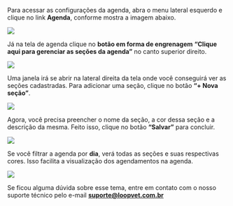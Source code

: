 Para acessar as configurações da agenda, abra o menu lateral esquerdo e clique no link **Agenda**, conforme mostra a imagem abaixo.

<img src="/imagem-1.0-link-agenda-2.webp" />

Já na tela de agenda clique no **botão em forma de engrenagem** **“Clique aqui para gerenciar as seções da agenda”** no canto superior direito.

<img src="/imagem-1.1-tela-agenda-2.webp" />

Uma janela irá se abrir na lateral direita da tela onde você conseguirá ver as seções cadastradas. Para adicionar uma seção, clique no botão **“+ Nova seção”**.

<img src="/imagem-1.2-configurar-agenda.webp" />

Agora, você precisa preencher o nome da seção, a cor dessa seção e a descrição da mesma. Feito isso, clique no botão **“Salvar”** para concluir.

<img src="/imagem-1.3-nova-secao.webp" />

Se você filtrar a agenda por **dia**, verá todas as seções e suas respectivas cores. Isso facilita a visualização dos agendamentos na agenda.

<img src="/imagem-1.4-agenda-por-dia-1.webp" />

Se ficou alguma dúvida sobre esse tema, entre em contato com o nosso suporte técnico pelo e-mail **suporte@loopvet.com.br**
